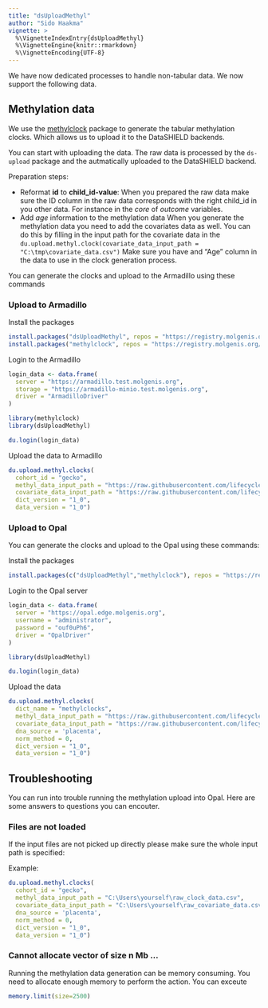 ```yaml
---
title: "dsUploadMethyl"
author: "Sido Haakma"
vignette: >
  %\VignetteIndexEntry{dsUploadMethyl}
  %\VignetteEngine{knitr::rmarkdown}
  %\VignetteEncoding{UTF-8}
---
```


We have now dedicated processes to handle non-tabular data. We now support the following data.

## Methylation data
We use the [methylclock](https://github.com/isglobal-brge/methylclock) package to generate the tabular methylation clocks. Which allows us to upload it to the DataSHIELD backends. 

You can start with uploading the data. The raw data is processed by the `ds-upload` package and the autmatically uploaded to the DataSHIELD backend.

Preparation steps:

- Reformat **id** to **child_id-value**: 
  When you prepared the raw data make sure the ID column in the raw data corresponds with the right child_id in you other data. 
  For instance in the *core* of *outcome* variables. 
- Add *age* information to the methylation data
  When you generate the methylation data you need to add the covariates data as well. 
  You can do this by filling in the input path for the covariate data in the `du.upload.methyl.clock(covariate_data_input_path = "C:\tmp\covariate_data.csv")`
  Make sure you have and "Age" column in the data to use in the clock generation process.

You can generate the clocks and upload to the Armadillo using these commands
  
### Upload to Armadillo

Install the packages


```r
install.packages("dsUploadMethyl", repos = "https://registry.molgenis.org/repository/R", dependencies = TRUE)
install.packages("methylclock", repos = "https://registry.molgenis.org/repository/R", dependencies = TRUE)
```

Login to the Armadillo


```r
login_data <- data.frame(
  server = "https://armadillo.test.molgenis.org", 
  storage = "https://armadillo-minio.test.molgenis.org", 
  driver = "ArmadilloDriver"
)

library(methylclock)
library(dsUploadMethyl)

du.login(login_data)
```

Upload the data to Armadillo
  

```r
du.upload.methyl.clocks(
  cohort_id = "gecko",
  methyl_data_input_path = "https://raw.githubusercontent.com/lifecycle-project/ds-upload-methyl/master/inst/examples/data/METHYL/MethylationDataExample55.csv",
  covariate_data_input_path = "https://raw.githubusercontent.com/lifecycle-project/ds-upload-methyl/master/inst/examples/data/METHYL/SampleAnnotationExample55.csv",
  dict_version = "1_0",
  data_version = "1_0")
```

### Upload to Opal
You can generate the clocks and upload to the Opal using these commands:

Install the packages


```r
install.packages(c("dsUploadMethyl","methylclock"), repos = "https://registry.molgenis.org/repository/R", dependencies = TRUE)
```

Login to the Opal server


```r
login_data <- data.frame(
  server = "https://opal.edge.molgenis.org", 
  username = "administrator", 
  password = "ouf0uPh6", 
  driver = "OpalDriver"
)

library(dsUploadMethyl)

du.login(login_data)
```

Upload the data


```r
du.upload.methyl.clocks(
  dict_name = "methylclocks",
  methyl_data_input_path = "https://raw.githubusercontent.com/lifecycle-project/ds-upload-methyl/master/inst/examples/data/METHYL/MethylationDataExample55.csv",
  covariate_data_input_path = "https://raw.githubusercontent.com/lifecycle-project/ds-upload-methyl/master/inst/examples/data/METHYL/SampleAnnotationExample55.csv",
  dna_source = 'placenta',
  norm_method = 0,
  dict_version = "1_0",
  data_version = "1_0")
```

## Troubleshooting
You can run into trouble running the methylation upload into Opal. Here are some answers to questions you can encouter.

### Files are not loaded
If the input files are not picked up directly please make sure the whole input path is specified:

Example:


```r
du.upload.methyl.clocks(
  cohort_id = "gecko",
  methyl_data_input_path = "C:\Users\yourself\raw_clock_data.csv",
  covariate_data_input_path = "C:\Users\yourself\raw_covariate_data.csv",
  dna_source = 'placenta',
  norm_method = 0,
  dict_version = "1_0",
  data_version = "1_0")
```

### Cannot allocate vector of size n Mb ...
Running the methylation data generation can be memory consuming. You need to allocate enough memory to perform the action. You can exceute


```r
memory.limit(size=2500)
```
